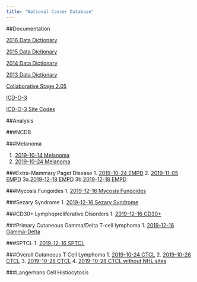 ```yaml
---
title: "National Cancer Database"
---
```


##Documentation

[2016 Data Dictionary](../PUF_Supplemental_Documentation.pdf)

[2015 Data Dictionary](../2015_PUF_Data_Dictionary.pdf)

[2014 Data Dictionary](../2014_PUF_Data_Dictionary.pdf)

[2013 Data Dictionary](../2013_PUF_Data_Dictionary.pdf)

[Collaborative Stage 2.05](https://cancerstaging.org/cstage/schema/Pages/version0205.aspx)

[ICD-O-3](../ICD-O-3.pdf)

[ICD-O-3 Site Codes](../icd-o-3-site-text.pdf)

##Analysis

###NCDB

###Melanoma

1. [2019-10-14 Melanoma](../20191014_Melanoma_ACA_nb.nb.html)
2. [2019-10-24 Melanoma](../20191024_Melanoma_ACA.nb.html)
 

###Extra-Mammary Paget Disease
1. [2019-10-24 EMPD](../20191024_EMPD.nb.html)
2. [2019-11-05 EMPD](../20191105_EMPD.nb.html)
3a.[2019-12-18 EMPD](../20191218_EMPD.nb.html)
3b.[2019-12-18 EMPD](../20191218_Mammary_Paget_Disease.nb.html)

###Mycosis Fungoides
1. [2019-12-16 Mycosis Fungoides](../20191216_Mycosis_Fungoides.nb.html)

###Sezary Syndrome
1. [2019-12-16 Sezary Syndrome](../20191216_Sezary_Syndrome.nb.html)

###CD30+ Lymphoproliferative Disorders
1. [2019-12-16 CD30+](../20191216_CD30.nb.html)

###Primary Cutaneous Gamma/Delta T-cell lymphoma
1. [2019-12-16 Gamma-Delta](../20191216_Primary_Cutaneous_Gamma-Delta_T-cell_Lymphoma.nb.html)

###SPTCL
1. [2019-12-16 SPTCL](../20191216_SPTCL.nb.html)

###Overall Cutaneous T Cell Lymphoma
1. [2019-10-24 CTCL](../20191024_CTCL.nb.html)
2. [2019-10-26 CTCL](../20191026_CTCL.nb.html)
3. [2019-10-28 CTCL](../20191028_CTCL.nb.html)
4. [2019-10-28 CTCL without NHL sites](../20191028_CTCL2.nb.html)

###Langerhans Cell Histiocytosis